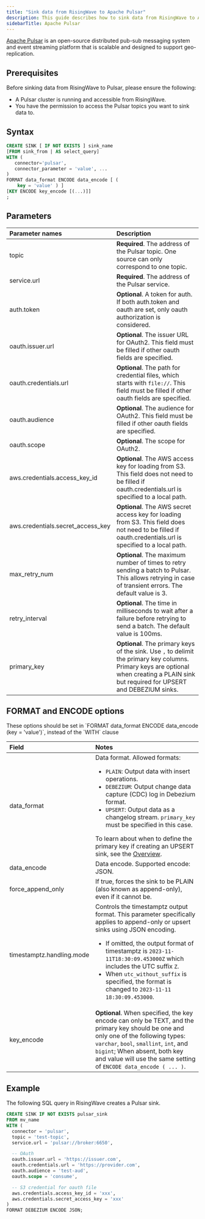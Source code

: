 ```yaml
---
title: "Sink data from RisingWave to Apache Pulsar"
description: This guide describes how to sink data from RisingWave to Apache Pulsar.
sidebarTitle: Apache Pulsar
---
```


[Apache Pulsar](https://pulsar.apache.org) is an open-source distributed pub-sub messaging system and event streaming platform that is scalable and designed to support geo-replication.

## Prerequisites

Before sinking data from RisingWave to Pulsar, please ensure the following:

* A Pulsar cluster is running and accessible from RisingWave.
* You have the permission to access the Pulsar topics you want to sink data to.

## Syntax[](#syntax "Direct link to Syntax")

```sql
CREATE SINK [ IF NOT EXISTS ] sink_name
[FROM sink_from | AS select_query]
WITH (
   connector='pulsar',
   connector_parameter = 'value', ...
)
FORMAT data_format ENCODE data_encode [ (
    key = 'value' ) ]
[KEY ENCODE key_encode [(...)]]
;
```

## Parameters

| Parameter names                     | Description                                                                                                                                                                          |
| :---------------------------------- | :----------------------------------------------------------------------------------------------------------------------------------------------------------------------------------- |
| topic                               | **Required**. The address of the Pulsar topic. One source can only correspond to one topic.                                                                                              |
| service.url                         | **Required**. The address of the Pulsar service.                                                                                                                                         |
| auth.token                          | **Optional**. A token for auth. If both auth.token and oauth are set, only oauth authorization is considered.                                                                            |
| oauth.issuer.url                    | **Optional**. The issuer URL for OAuth2\. This field must be filled if other oauth fields are specified.                                                                                 |
| oauth.credentials.url               | **Optional**. The path for credential files, which starts with `file://`. This field must be filled if other oauth fields are specified.                                                   |
| oauth.audience                      | **Optional**. The audience for OAuth2\. This field must be filled if other oauth fields are specified.                                                                                   |
| oauth.scope                         | **Optional**. The scope for OAuth2.                                                                                                                                                      |
| aws.credentials.access\_key\_id     | **Optional**. The AWS access key for loading from S3\. This field does not need to be filled if oauth.credentials.url is specified to a local path.                                      |
| aws.credentials.secret\_access\_key | **Optional**. The AWS secret access key for loading from S3\. This field does not need to be filled if oauth.credentials.url is specified to a local path.                               |
| max\_retry\_num                     | **Optional**. The maximum number of times to retry sending a batch to Pulsar. This allows retrying in case of transient errors. The default value is 3.                                  |
| retry\_interval                     | **Optional**. The time in milliseconds to wait after a failure before retrying to send a batch. The default value is 100ms.                                                              |
| primary\_key                        | **Optional**. The primary keys of the sink. Use `,` to delimit the primary key columns. Primary keys are optional when creating a PLAIN sink but required for UPSERT and DEBEZIUM sinks. |

## FORMAT and ENCODE options

<Note>
These options should be set in `FORMAT data_format ENCODE data_encode (key = 'value')`, instead of the `WITH` clause
</Note>

| Field                     | Notes                                                                                                                                                                                                                                                                                                                                                            |
| :------------------------ | :--------------------------------------------------------------------------------------------------------------------------------------------------------------------------------------------------------------------------------------------------------------------------------------------------------------------------------------------------------------- |
| data\_format              | Data format. Allowed formats:<ul><li> `PLAIN`: Output data with insert operations.</li><li> `DEBEZIUM`: Output change data capture (CDC) log in Debezium format.</li><li> `UPSERT`: Output data as a changelog stream. `primary_key` must be specified in this case. </li></ul>To learn about when to define the primary key if creating an UPSERT sink, see the [Overview](/delivery/overview). |
| data\_encode              | Data encode. Supported encode: JSON.                                                                                                                                                                                                                                                                                                                             |
| force\_append\_only       | If true, forces the sink to be PLAIN (also known as append-only), even if it cannot be.                                                                                                                                                                                                                                                                          |
| timestamptz.handling.mode | Controls the timestamptz output format. This parameter specifically applies to append-only or upsert sinks using JSON encoding. <ul><li>If omitted, the output format of timestamptz is `2023-11-11T18:30:09.453000Z` which includes the UTC suffix `Z`.</li><li>When `utc_without_suffix` is specified, the format is changed to `2023-11-11 18:30:09.453000`.</li></ul>                 |
| key\_encode               | **Optional**. When specified, the key encode can only be TEXT, and the primary key should be one and only one of the following types: `varchar`, `bool`, `smallint`, `int`, and `bigint`; When absent, both key and value will use the same setting of `ENCODE data_encode ( ... )`.                                                                                            |

## Example

The following SQL query in RisingWave creates a Pulsar sink.

```sql
CREATE SINK IF NOT EXISTS pulsar_sink
FROM mv_name
WITH (
  connector = 'pulsar',
  topic = 'test-topic',
  service.url = 'pulsar://broker:6650',

  -- OAuth
  oauth.issuer.url = 'https://issuer.com',
  oauth.credentials.url = 'https://provider.com',
  oauth.audience = 'test-aud',
  oauth.scope = 'consume',

  -- S3 credential for oauth file
  aws.credentials.access_key_id = 'xxx',
  aws.credentials.secret_access_key = 'xxx'
)
FORMAT DEBEZIUM ENCODE JSON;
```
